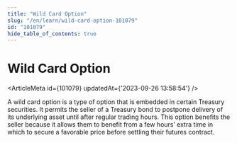 ```yaml
---
title: "Wild Card Option"
slug: "/en/learn/wild-card-option-101079"
id: "101079"
hide_table_of_contents: true
---
```



# Wild Card Option

<ArticleMeta id={101079} updatedAt={'2023-09-26 13:58:54'} />
<div className='border-solid border-b border-t-0 my-4 border-[var(--ifm-color-gray-300)]' />

A wild card option is a type of option that is embedded in certain Treasury securities. It permits the seller of a Treasury bond to postpone delivery of its underlying asset until after regular trading hours. This option benefits the seller because it allows them to benefit from a few hours’ extra time in which to secure a favorable price before settling their futures contract.
